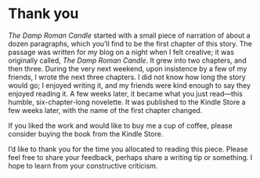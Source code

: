 # Thank you {-}

_The Damp Roman Candle_ started with a small piece of narration of about a dozen paragraphs, which you'll find to be the first chapter of this story. The passage was written for my blog on a night when I felt creative; it was originally called, _The Damp Roman Candle_. It grew into two chapters, and then three. During the very next weekend, upon insistence by a few of my friends, I wrote the next three chapters. I did not know how long the story would go; I enjoyed writing it, and my friends were kind enough to say they enjoyed reading it. A few weeks later, it became what you just read---this humble, six-chapter-long novelette. It was published to the Kindle Store a few weeks later, with the name of the first chapter changed.

If you liked the work and would like to buy me a cup of coffee, please consider buying the book from the Kindle Store.

I'd like to thank you for the time you allocated to reading this piece. Please feel free to share your feedback, perhaps share a writing tip or something. I hope to learn from your constructive criticism.
